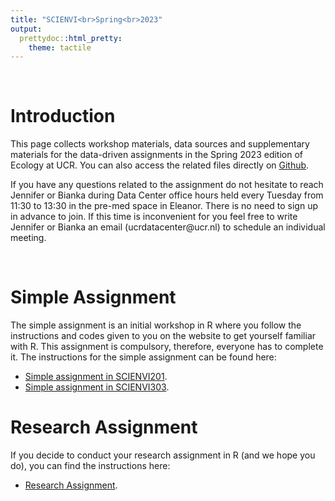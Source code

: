 ```yaml
---
title: "SCIENVI<br>Spring<br>2023"
output: 
  prettydoc::html_pretty:
    theme: tactile
---
```


\

# Introduction

This page collects workshop materials, data sources and supplementary materials for the data-driven assignments in the Spring 2023 edition of Ecology at UCR.
You can also access the related files directly on [Github](https://github.com/ucrdatacenter/projects).

If you have any questions related to the assignment do not hesitate to reach Jennifer or Bianka during Data Center office hours held every Tuesday from 11:30 to 13:30 in the pre-med space in Eleanor. There is no need to sign up in advance to join. If this time is inconvenient for you feel free to write Jennifer or Bianka an email (ucrdatacenter@ucr.nl) to schedule an individual meeting. 

\

# Simple Assignment

The simple assignment is an initial workshop in R where you follow the instructions and codes given to you on the website to get yourself familiar with R. This assignment is compulsory, therefore, everyone has to complete it. The instructions for the simple assignment can be found here:

* [Simple assignment in SCIENVI201](SCIENVI/SCIENVI201/Simple_Assignment.html).\
* [Simple assignment in SCIENVI303](SCIENVI/SCIENVI303/Simple_Assignment.html).

# Research Assignment

If you decide to conduct your research assignment in R (and we hope you do), you can find the instructions here:

* [Research Assignment](SCIENVI/Research_Assignment.html).
